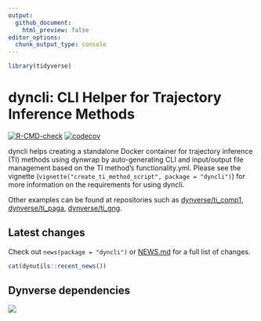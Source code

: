 ```yaml
---
output:
  github_document:
    html_preview: false
editor_options: 
  chunk_output_type: console
---
```


<!-- README.md is generated from README.Rmd. Please edit that file -->

```r
library(tidyverse)
```

# dyncli: CLI Helper for Trajectory Inference Methods

[![R-CMD-check](https://github.com/dynverse/dyncli/workflows/R-CMD-check/badge.svg)](https://github.com/dynverse/dyncli/actions?query=workflow%3AR-CMD-check)
[![codecov](https://codecov.io/gh/dynverse/dyncli/branch/master/graph/badge.svg)](https://codecov.io/gh/dynverse/dyncli)

dyncli helps creating a standalone Docker container for trajectory inference (TI) methods using dynwrap by auto-generating CLI and input/output file management based on the TI method's functionality.yml. Please see the vignette (`vignette("create_ti_method_script", package = "dyncli")`) for more information on the requirements for using dyncli.

Other examples can be found at repositories such as [dynverse/ti_comp1](https://github.com/dynverse/ti_comp1), [dynverse/ti_paga](https://github.com/dynverse/ti_paga), [dynverse/ti_gng](https://github.com/dynverse/ti_gng).


## Latest changes

Check out `news(package = "dyncli")` or [NEWS.md](NEWS.md) for a full list of changes.

<!-- This section gets automatically generated from inst/NEWS.md -->

```r
cat(dynutils::recent_news())
```

## Dynverse dependencies

<!-- Generated by "update_dependency_graphs.R" in the main dynverse repo -->
![](man/figures/dependencies.png)
